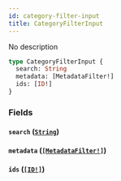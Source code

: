 ```yaml
---
id: category-filter-input
title: CategoryFilterInput
---
```


No description

```graphql
type CategoryFilterInput {
  search: String
  metadata: [MetadataFilter!]
  ids: [ID!]
}
```

### Fields

#### `search` ([`String`](../../../developer/api-reference/scalars/string))

#### `metadata` ([`[MetadataFilter!]`](../../../developer/api-reference/inputs/metadata-filter))

#### `ids` ([`[ID!]`](../../../developer/api-reference/scalars/id))

